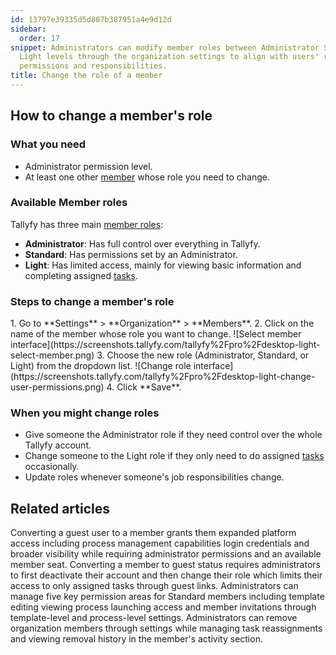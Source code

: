 ```yaml
---
id: 13797e39335d5d807b387951a4e9d12d
sidebar:
  order: 17
snippet: Administrators can modify member roles between Administrator Standard and
  Light levels through the organization settings to align with users' required access
  permissions and responsibilities.
title: Change the role of a member
---
```



## How to change a member's role

### What you need
- Administrator permission level.
- At least one other [member](/products/pro/documenting/members/) whose role you need to change.

### Available Member roles

Tallyfy has three main [member roles](/products/pro/documenting/members/):

- **Administrator**: Has full control over everything in Tallyfy.
- **Standard**: Has permissions set by an Administrator.
- **Light**: Has limited access, mainly for viewing basic information and completing assigned [tasks](/products/pro/tracking-and-tasks/tasks/).

### Steps to change a member's role

<Steps>
1. Go to **Settings** > **Organization** > **Members**.
2. Click on the name of the member whose role you want to change.
   ![Select member interface](https://screenshots.tallyfy.com/tallyfy%2Fpro%2Fdesktop-light-select-member.png)
3. Choose the new role (Administrator, Standard, or Light) from the dropdown list.
   ![Change role interface](https://screenshots.tallyfy.com/tallyfy%2Fpro%2Fdesktop-light-change-user-permissions.png)
4. Click **Save**.
</Steps>

### When you might change roles

- Give someone the Administrator role if they need control over the whole Tallyfy account.
- Change someone to the Light role if they only need to do assigned [tasks](/products/pro/tracking-and-tasks/tasks/) occasionally.
- Update roles whenever someone's job responsibilities change.


## Related articles
<CardGrid>
<LinkTitleCard header="<b>Guests > Convert a guest into a member</b>" href="/products/pro/documenting/guests/convert_guest_into_member/" > Converting a guest user to a member grants them expanded platform access including process management capabilities login credentials and broader visibility while requiring administrator permissions and an available member seat. </LinkTitleCard>
<LinkTitleCard header="<b>Members > Convert a member to a guest</b>" href="/products/pro/documenting/members/convert-member-to-guest/" > Converting a member to guest status requires administrators to first deactivate their account and then change their role which limits their access to only assigned tasks through guest links. </LinkTitleCard>
<LinkTitleCard header="<b>Members > Manage member permissions</b>" href="/products/pro/documenting/members/how-do-i-manage-member-permissions-in-tallyfy/" > Administrators can manage five key permission areas for Standard members including template editing viewing process launching access and member invitations through template-level and process-level settings. </LinkTitleCard>
<LinkTitleCard header="<b>Org Settings > Remove a member</b>" href="/products/pro/settings/org-settings/how-can-i-remove-a-member-from-my-tallyfy-organization/" > Administrators can remove organization members through settings while managing task reassignments and viewing removal history in the member's activity section. </LinkTitleCard>
</CardGrid>
